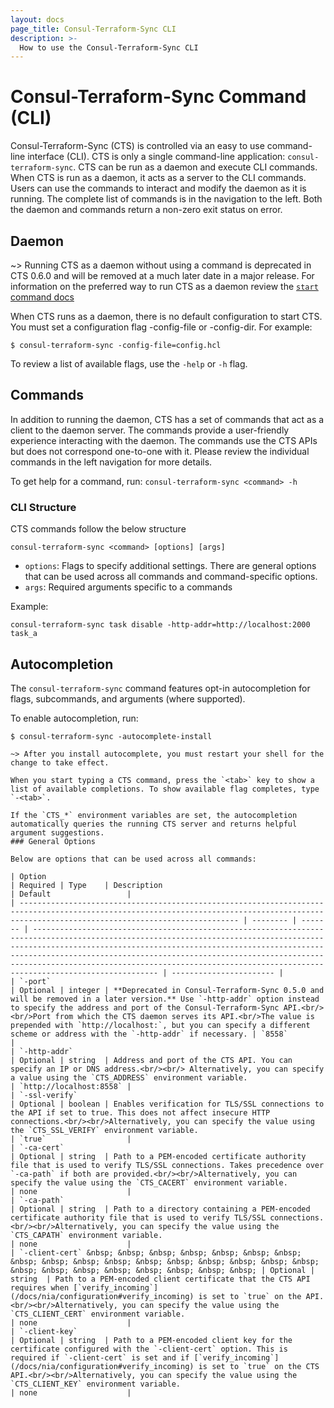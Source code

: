 ```yaml
---
layout: docs
page_title: Consul-Terraform-Sync CLI
description: >-
  How to use the Consul-Terraform-Sync CLI
---
```


# Consul-Terraform-Sync Command (CLI)

Consul-Terraform-Sync (CTS) is controlled via an easy to use command-line interface (CLI). CTS is only a single command-line application: `consul-terraform-sync`. CTS can be run as a daemon and execute CLI commands. When CTS is run as a daemon, it acts as a server to the CLI commands. Users can use the commands to interact and modify the daemon as it is running. The complete list of commands is in the navigation to the left. Both the daemon and commands return a non-zero exit status on error.

## Daemon

~> Running CTS as a daemon without using a command is deprecated in CTS 0.6.0 and will be removed at a much later date in a major release. For information on the preferred way to run CTS as a daemon review the [`start` command docs](/docs/nia/cli/start)

When CTS runs as a daemon, there is no default configuration to start CTS. You must set a configuration flag -config-file or -config-dir. For example:

```shell-session
$ consul-terraform-sync -config-file=config.hcl
```

To review a list of available flags, use the `-help` or `-h` flag.

## Commands

In addition to running the daemon, CTS has a set of commands that act as a client to the daemon server. The commands provide a user-friendly experience interacting with the daemon. The commands use the CTS APIs but does not correspond one-to-one with it. Please review the individual commands in the left navigation for more details.

To get help for a command, run: `consul-terraform-sync <command> -h`

### CLI Structure

CTS commands follow the below structure

```shell-session
consul-terraform-sync <command> [options] [args]
```

- `options`: Flags to specify additional settings. There are general options that can be used across all commands and command-specific options.
- `args`: Required arguments specific to a commands

Example:

```shell-session
consul-terraform-sync task disable -http-addr=http://localhost:2000 task_a
```

## Autocompletion

The `consul-terraform-sync` command features opt-in autocompletion for flags, subcommands, and
arguments (where supported).

To enable autocompletion, run:
```shell-session
$ consul-terraform-sync -autocomplete-install

~> After you install autocomplete, you must restart your shell for the change to take effect.

When you start typing a CTS command, press the `<tab>` key to show a
list of available completions. To show available flag completes, type `-<tab>`.

If the `CTS_*` environment variables are set, the autocompletion
automatically queries the running CTS server and returns helpful argument suggestions.
### General Options

Below are options that can be used across all commands:

| Option                                                                                                                                                                                        | Required | Type    | Description                                                                                                                                                                                                                                                                                                                                                                                | Default                 |
| --------------------------------------------------------------------------------------------------------------------------------------------------------------------------------------------- | -------- | ------- | ------------------------------------------------------------------------------------------------------------------------------------------------------------------------------------------------------------------------------------------------------------------------------------------------------------------------------------------------------------------------------------------ | ----------------------- |
| `-port`                                                                                                                                                                                       | Optional | integer | **Deprecated in Consul-Terraform-Sync 0.5.0 and will be removed in a later version.** Use `-http-addr` option instead to specify the address and port of the Consul-Terraform-Sync API.<br/><br/>Port from which the CTS daemon serves its API.<br/>The value is prepended with `http://localhost:`, but you can specify a different scheme or address with the `-http-addr` if necessary. | `8558`                  |
| `-http-addr`                                                                                                                                                                                  | Optional | string  | Address and port of the CTS API. You can specify an IP or DNS address.<br/><br/> Alternatively, you can specify a value using the `CTS_ADDRESS` environment variable.                                                                                                                                                                                                                      | `http://localhost:8558` |
| `-ssl-verify`                                                                                                                                                                                 | Optional | boolean | Enables verification for TLS/SSL connections to the API if set to true. This does not affect insecure HTTP connections.<br/><br/>Alternatively, you can specify the value using the `CTS_SSL_VERIFY` environment variable.                                                                                                                                                                 | `true`                  |
| `-ca-cert`                                                                                                                                                                                    | Optional | string  | Path to a PEM-encoded certificate authority file that is used to verify TLS/SSL connections. Takes precedence over `-ca-path` if both are provided.<br/><br/>Alternatively, you can specify the value using the `CTS_CACERT` environment variable.                                                                                                                                         | none                    |
| `-ca-path`                                                                                                                                                                                    | Optional | string  | Path to a directory containing a PEM-encoded certificate authority file that is used to verify TLS/SSL connections.<br/><br/>Alternatively, you can specify the value using the `CTS_CAPATH` environment variable.                                                                                                                                                                         | none                    |
| `-client-cert` &nbsp; &nbsp; &nbsp; &nbsp; &nbsp; &nbsp; &nbsp; &nbsp; &nbsp; &nbsp; &nbsp; &nbsp; &nbsp; &nbsp; &nbsp; &nbsp; &nbsp; &nbsp; &nbsp; &nbsp; &nbsp; &nbsp; &nbsp; &nbsp; &nbsp; | Optional | string  | Path to a PEM-encoded client certificate that the CTS API requires when [`verify_incoming`](/docs/nia/configuration#verify_incoming) is set to `true` on the API.<br/><br/>Alternatively, you can specify the value using the `CTS_CLIENT_CERT` environment variable.                                                                                                                      | none                    |
| `-client-key`                                                                                                                                                                                 | Optional | string  | Path to a PEM-encoded client key for the certificate configured with the `-client-cert` option. This is required if `-client-cert` is set and if [`verify_incoming`](/docs/nia/configuration#verify_incoming) is set to `true` on the CTS API.<br/><br/>Alternatively, you can specify the value using the `CTS_CLIENT_KEY` environment variable.                                          | none                    |
